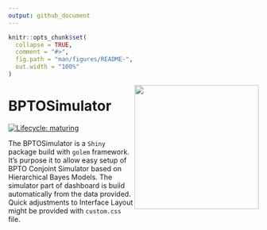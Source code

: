 ```yaml
---
output: github_document
---
```


<!-- README.md is generated from README.Rmd. Please edit that file -->

```r
knitr::opts_chunk$set(
  collapse = TRUE,
  comment = "#>",
  fig.path = "man/figures/README-",
  out.width = "100%"
)
```

<img src="inst/app/www/cj_logo.png" width="250px" align= "right" />

# BPTOSimulator

<!-- badges: start -->
[![Lifecycle: maturing](https://img.shields.io/badge/lifecycle-maturing-blue.svg)](https://www.tidyverse.org/lifecycle/#maturing)
<!-- badges: end -->

The BPTOSimulator is a `Shiny` package build with `golem` framework. It's purpose it to allow easy setup of BPTO Conjoint Simulator based on Hierarchical Bayes Models. The simulator part of dashboard is build automatically from the data provided. Quick adjustments to Interface Layout might be provided with `custom.css` file.


